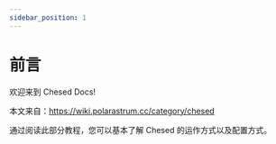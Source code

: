 ```yaml
---
sidebar_position: 1
---
```


# 前言

欢迎来到 Chesed Docs!

本文来自：https://wiki.polarastrum.cc/category/chesed

通过阅读此部分教程，您可以基本了解 Chesed 的运作方式以及配置方式。